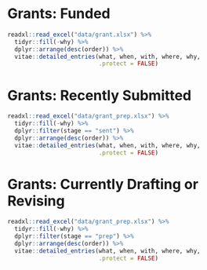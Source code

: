 \clearpage

# Grants: Funded



```{r grant}
readxl::read_excel("data/grant.xlsx") %>%
  tidyr::fill(-why) %>%
  dplyr::arrange(desc(order)) %>% 
  vitae::detailed_entries(what, when, with, where, why, 
                          .protect = FALSE)
```

\clearpage

# Grants: Recently Submitted


```{r grant_submit}
readxl::read_excel("data/grant_prep.xlsx") %>%
  tidyr::fill(-why) %>%
  dplyr::filter(stage == "sent") %>% 
  dplyr::arrange(desc(order)) %>% 
  vitae::detailed_entries(what, when, with, where, why, 
                          .protect = FALSE)
```

\clearpage

# Grants: Currently Drafting or Revising 


```{r grant_revise}
readxl::read_excel("data/grant_prep.xlsx") %>%
  tidyr::fill(-why) %>%
  dplyr::filter(stage == "prep") %>% 
  dplyr::arrange(desc(order)) %>% 
  vitae::detailed_entries(what, when, with, where, why, 
                          .protect = FALSE)
```
